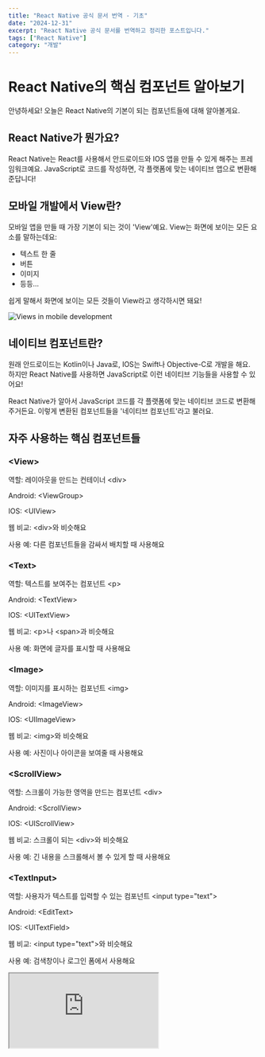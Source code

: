```yaml
---
title: "React Native 공식 문서 번역 - 기초"
date: "2024-12-31"
excerpt: "React Native 공식 문서를 번역하고 정리한 포스트입니다."
tags: ["React Native"]
category: "개발"
---
```


# React Native의 핵심 컴포넌트 알아보기

안녕하세요! 오늘은 React Native의 기본이 되는 컴포넌트들에 대해 알아볼게요.

## React Native가 뭔가요?

React Native는 React를 사용해서 안드로이드와 IOS 앱을 만들 수 있게 해주는 프레임워크예요.
JavaScript로 코드를 작성하면, 각 플랫폼에 맞는 네이티브 앱으로 변환해준답니다!

## 모바일 개발에서 View란?

모바일 앱을 만들 때 가장 기본이 되는 것이 'View'예요. View는 화면에 보이는 모든 요소를 말하는데요:

- 텍스트 한 줄
- 버튼
- 이미지
- 등등...

쉽게 말해서 화면에 보이는 모든 것들이 View라고 생각하시면 돼요!

![Views in mobile development](https://reactnative.dev/docs/assets/diagram_IOS-android-views.svg)

## 네이티브 컴포넌트란?

원래 안드로이드는 Kotlin이나 Java로, IOS는 Swift나 Objective-C로 개발을 해요.
하지만 React Native를 사용하면 JavaScript로 이런 네이티브 기능들을 사용할 수 있어요!

React Native가 알아서 JavaScript 코드를 각 플랫폼에 맞는 네이티브 코드로 변환해주거든요.
이렇게 변환된 컴포넌트들을 '네이티브 컴포넌트'라고 불러요.

## 자주 사용하는 핵심 컴포넌트들

### &lt;View&gt;

역할: 레이아웃을 만드는 컨테이너 &lt;div&gt;

Android: &lt;ViewGroup&gt;

IOS: &lt;UIView&gt;

웹 비교: &lt;div&gt;와 비슷해요

사용 예: 다른 컴포넌트들을 감싸서 배치할 때 사용해요

### &lt;Text&gt;

역할: 텍스트를 보여주는 컴포넌트 &lt;p&gt;

Android: &lt;TextView&gt;

IOS: &lt;UITextView&gt;

웹 비교: &lt;p&gt;나 &lt;span&gt;과 비슷해요

사용 예: 화면에 글자를 표시할 때 사용해요

### &lt;Image&gt;

역할: 이미지를 표시하는 컴포넌트 &lt;img&gt;

Android: &lt;ImageView&gt;

IOS: &lt;UIImageView&gt;

웹 비교: &lt;img&gt;와 비슷해요

사용 예: 사진이나 아이콘을 보여줄 때 사용해요

### &lt;ScrollView&gt;

역할: 스크롤이 가능한 영역을 만드는 컴포넌트 &lt;div&gt;

Android: &lt;ScrollView&gt;

IOS: &lt;UIScrollView&gt;

웹 비교: 스크롤이 되는 &lt;div&gt;와 비슷해요

사용 예: 긴 내용을 스크롤해서 볼 수 있게 할 때 사용해요

### &lt;TextInput&gt;

역할: 사용자가 텍스트를 입력할 수 있는 컴포넌트 &lt;input type="text"&gt;

Android: &lt;EditText&gt;

IOS: &lt;UITextField&gt;

웹 비교: &lt;input type="text"&gt;와 비슷해요

사용 예: 검색창이나 로그인 폼에서 사용해요

<iframe
	src="https://snack.expo.dev/embedded/uisnnAA61TV2fRrZPvY8G"
	style={{
		width: "100%",
		height: "500px",
		border: "1px solid #ddd",
		borderRadius: "4px",
		overflow: "hidden",
	}}
/>

## React의 기본 개념 이해하기

React Native는 React를 기반으로 동작하기 때문에, React의 핵심 개념들을 이해하는 것이 중요해요.
주요 개념들을 하나씩 살펴볼게요:

### 첫 번째 컴포넌트 만들기

간단한 Cat 컴포넌트를 만들어볼까요?

<iframe
	src="https://snack.expo.dev/embedded/Kdt4Cz5Y-TX7TAiuXOpOL"
	style={{
		width: "100%",
		height: "500px",
		border: "1px solid #ddd",
		borderRadius: "4px",
		overflow: "hidden",
	}}
/>

### JSX 이해하기

React와 React Native는 JSX라는 특별한 문법을 사용해요. JSX는 JavaScript 안에서 UI 요소를 표현할 수 있게 해주죠.
예를 들어, 변수를 사용할 수도 있어요:

<iframe
	src="https://snack.expo.dev/embedded/hvs1fWh0NVB1VCpMPZyAt"
	style={{
		width: "100%",
		height: "500px",
		border: "1px solid #ddd",
		borderRadius: "4px",
		overflow: "hidden",
	}}
/>

### Props 사용하기

Props는 컴포넌트를 커스터마이징할 때 사용해요. 마치 함수의 매개변수처럼요:

<iframe
	src="https://snack.expo.dev/embedded/xCR1C7d2pv33eXvcSQv8E"
	style={{
		width: "100%",
		height: "500px",
		border: "1px solid #ddd",
		borderRadius: "4px",
		overflow: "hidden",
	}}
/>

### State 다루기

State는 컴포넌트의 데이터를 관리할 때 사용해요. 시간에 따라 변하는 데이터를 다룰 때 특히 유용하죠.

<iframe
	src="https://snack.expo.dev/embedded/RSVPvDMFixKV-nJzIfj32"
	style={{
		width: "100%",
		height: "500px",
		border: "1px solid #ddd",
		borderRadius: "4px",
		overflow: "hidden",
	}}
/>

### 알아두면 좋은 점

- Props는 컴포넌트의 설정값으로 생각하면 돼요
- State는 컴포넌트의 내부 데이터로 생각하면 돼요
- JSX에서 JavaScript 표현식은 중괄호 <code>{`{}`}</code>로 감싸서 사용해요
- 스타일 객체를 전달할 때는 이중 중괄호 <code>{`{{}}`}</code>를 사용해요

## TextInput으로 사용자 입력 다루기

TextInput은 사용자가 텍스트를 입력할 수 있게 해주는 핵심 컴포넌트예요. 주요 기능들을 살펴볼까요?

### 주요 Props

- **onChangeText**: 텍스트가 변경될 때마다 호출되는 함수예요
- **onSubmitEditing**: 텍스트 입력이 완료되고 제출될 때 호출되는 함수예요

### 예시로 배워보기

간단한 번역기를 만들어볼게요. 사용자가 입력하는 모든 단어를 피자 이모지(🍕)로 변환하는 재미있는 예제예요!

<iframe
	src="https://snack.expo.dev/embedded/epup_sU8I-SF0oEPRUOit"
	style={{
		width: "100%",
		height: "500px",
		border: "1px solid #ddd",
		borderRadius: "4px",
		overflow: "hidden",
	}}
/>

### TextInput 활용 팁

- 사용자가 입력하는 동안 실시간으로 텍스트를 검증할 수 있어요
- 입력값을 state로 관리하면 시간에 따라 변하는 값을 쉽게 다룰 수 있어요
- 다양한 키보드 타입을 지원해요 (이메일, 숫자, 전화번호 등)
- 비밀번호 입력처럼 텍스트를 숨길 수도 있어요

### 자주 사용하는 Props

- **placeholder**: 입력 전에 보여줄 안내 텍스트
- **value**: 입력 필드에 표시될 값
- **secureTextEntry**: 비밀번호처럼 텍스트를 숨길지 여부
- **keyboardType**: 키보드 종류 (default, numeric, email-address 등)
- **multiline**: 여러 줄 입력 가능 여부

TextInput은 사용자와 상호작용하는 가장 기본적인 방법 중 하나예요. 다음에는 다른 종류의 입력과 터치 이벤트를 다루는 방법에 대해 알아볼게요!

---

> 참고: 이 글은 [React Native 공식 문서](https://reactnative.dev/docs/intro-react-native-components)를 기반으로 작성되었습니다.
